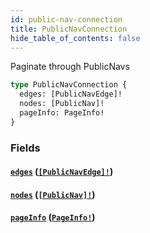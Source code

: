 ```yaml
---
id: public-nav-connection
title: PublicNavConnection
hide_table_of_contents: false
---
```



Paginate through PublicNavs

```graphql
type PublicNavConnection {
  edges: [PublicNavEdge]!
  nodes: [PublicNav]!
  pageInfo: PageInfo!
}
```


### Fields

#### [`edges`](#) ([`[PublicNavEdge]!`](/demand/api/graphql-storefront/reference/objects/public-nav-edge))




#### [`nodes`](#) ([`[PublicNav]!`](/demand/api/graphql-storefront/reference/objects/public-nav))




#### [`pageInfo`](#) ([`PageInfo!`](/demand/api/graphql-storefront/reference/objects/page-info))






